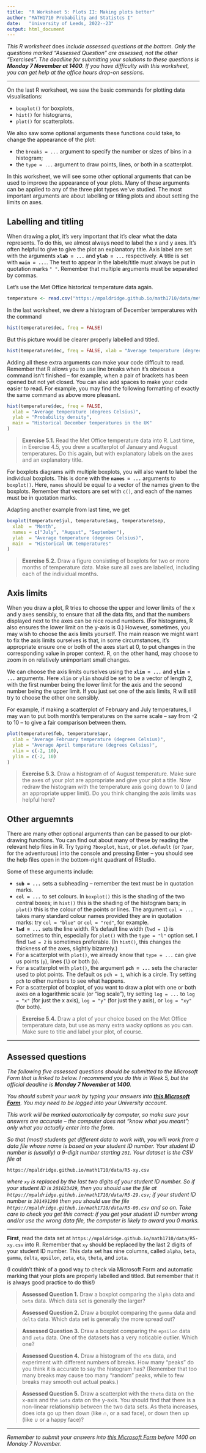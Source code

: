 ```yaml
---
title:  "R Worksheet 5: Plots II: Making plots better"
author: "MATH1710 Probability and Statistcs I"
date:   "University of Leeds, 2022--23"
output: html_document
---
```


*This R worksheet* does *include assessed questions at the bottom. Only the questions marked "Assessed Question" are assessed, not the other "Exercises". The deadline for submitting your solutions to these questions is **Monday 7 November at 1400**. If you have difficulty with this worksheet, you can get help at the office hours drop-on sessions.*

------------------------------------------------------------------------

On the last R worksheet, we saw the basic commands for plotting data visualisations:

* `boxplot()` for boxplots,
* `hist()` for histograms,
* `plot()` for scatterplots.

We also saw some optional arguments these functions could take, to change the appearance of the plot:

* the `breaks = ...` argument to specify the number or sizes of bins in a histogram;
* the `type = ...` argument to draw points, lines, or both in a scatterplot.

In this worksheet, we will see some other optional arguments that can be used to improve the appearance of your plots. Many of these arguments can be applied to any of the three plot types we've studied. The most important arguments are about labelling or titling plots and about setting the limits on axes.

## Labelling and titling

When drawing a plot, it's very important that it's clear what the data represents. To do this, we almost always need to label the x and y axes. It's often helpful to give to give the plot an explanatory title. Axis label are set with the arguments **`xlab = ...`** and **`ylab = ...`** respectively. A title is set with **`main = ...`**. The text to appear in the labels/title must always be put in quotation marks `" "`. Remember that multiple arguments must be separated by commas.

Let's use the Met Office historical temperature data again.

```r
temperature <- read.csv("https://mpaldridge.github.io/math1710/data/met-office.csv")
```

In the last worksheet, we drew a histogram of December temperatures with the command

```r
hist(temperature$dec, freq = FALSE)
```

But this picture would be clearer properly labelled and titled.

```r
hist(temperature$dec, freq = FALSE, xlab = "Average temperature (degrees Celsius)", ylab = "Probability density", main = "Historical December temperatures in the UK")
```

Adding all these extra arguments can make your code difficult to read. Remember that R allows you to use line breaks when it's obvious a command isn't finished -- for example, when a pair of brackets has been opened but not yet closed. You can also add spaces to make your code easier to read. For example, you may find the following formatting of exactly the same command as above more pleasant.

```r
hist(temperature$dec, freq = FALSE,
  xlab = "Average temperature (degrees Celsius)",
  ylab = "Probability density",
  main = "Historical December temperatures in the UK"
)
```

> **Exercise 5.1.** Read the Met Office temperature data into R. Last time, in Exercise 4.5, you drew a scatterplot of January and August temperatures. Do this again, but with explanatory labels on the axes and an explanatory title.

For boxplots diagrams with multiple boxplots, you will also want to label the individual boxplots. This is done with the **`names = ...`** arguments to `boxplot()`. Here, `names` should be equal to a vector of the names given to the boxplots. Remember that vectors are set with `c()`, and each of the names must be in quotation marks.

Adapting another example from last time, we get

```r
boxplot(temperature$jul, temperature$aug, temperature$sep,
  xlab  = "Month",
  names = c("July", "August", "September"),
  ylab  = "Average temperature (degrees Celsius)",
  main  = "Historical UK temperatures"
)
```

> **Exercise 5.2.** Draw a figure consisting of boxplots for two or more months of temperature data. Make sure all axes are labelled, including each of the individual months.

## Axis limits

When you draw a plot, R tries to choose the upper and lower limits of the x and y axes sensibly, to ensure that all the data fits, and that the numbers displayed next to the axes can be nice round numbers. (For histograms, R also ensures the lower limit on the y-axis is 0.) However, sometimes, you may wish to choose the axis limits yourself. The main reason we might want to fix the axis limits ourselves is that, in some circumstances, it's appropriate ensure one or both of the axes start at 0, to put changes in the corresponding value in proper context. R, on the other hand, may choose to zoom in on relatively unimportant small changes.

We can choose the axis limits ourselves using the **`xlim = ...`** and **`ylim = ...`** arguments. Here `xlim` or `ylim` should be set to be a vector of length 2, with the first number being the lower limit for the axis and the second number being the upper limit. If you just set one of the axis limits, R will still try to choose the other one sensibly.

For example, if making a scatterplot of February and July temperatures, I may wan to put both month's temperatures on the same scale -- say from -2 to 10 -- to give a fair comparison between them.

```r
plot(temperature$feb, temperature$apr,
  xlab = "Average February temperature (degrees Celsius)",
  ylab = "Average April temperature (degrees Celsius)",
  xlim = c(-2, 10),
  ylim = c(-2, 10)
)
```

> **Exercise 5.3.** Draw a histogram of of August temperature. Make sure the axes of your plot are appropriate and give your plot a title.  Now redraw the histogram with the temperature axis going down to 0 (and an appropriate upper limit). Do you think changing the axis limits was helpful here?

## Other arguemnts

There are many other optional arguments than can be passed to our plot-drawing functions. You can find out about many of these by reading the relevant help files in R. Try typing `?boxplot`, `hist`, or `plot.default` (or `?par`, for the adventurous) into the console and pressing Enter -- you should see the help files open in the bottom-right quadrant of RStudio.

Some of these arguments include:

* **`sub = ...`** sets a subheading -- remember the text must be in quotation marks.
* **`col = ...`** to set colours. In `boxplot()` this is the shading of the two central boxes; in `hist()` this is the shading of the histogram bars; in `plot()` this is the colour of the points or lines. The argument `col = ...` takes many standard colour names provided they are in quotation marks: try `col = "blue"` or `col = "red"`, for example.
* **`lwd = ...`** sets the line width. R's default line width (`lwd = 1`) is sometimes to thin, especially for `plot()` with the `type = "l"` option set. I find `lwd = 2` is sometimes preferable. (In `hist()`, this changes the thickness of the axes, slightly bizarrely.)
* For a scatterplot with `plot()`, we already know that `type = ...` can give us points (`p`), lines (`l`) or both (`b`).
* For a scatterplot with `plot()`, the argument **``pch = ...``** sets the character used to plot points. The default os `pch = 1`, which is a circle. Try setting `pch` to other numbers to see what happens.
* For a scatterplot of boxplot, of you want to draw a plot with one or both axes on a logarithmic scale (or "log scale"), try setting `log = ...` to `log = "x"` (for just the x axis), `log = "y"` (for just the y axis), or `log = "xy"` (for both).

> **Exercise 5.4.** Draw a plot of your choice based on the Met Office temperature data, but use as many extra wacky options as you can. Make sure to title and label your plot, of course.



---

## Assessed questions

*The following five assessed questions should be submitted to the Microsoft Form that is linked to below. I recommend you do this in Week 5, but the official deadline is **Monday 7 November at 1400**.*

*You should submit your work by typing your answers into [**this Microsoft Form**](https://forms.office.com/Pages/ResponsePage.aspx?id=qO3qvR3IzkWGPlIypTW3ywARQdZlKXRHsLcXi_ngX8NUM1U2MUYySUJXTzM5V0NIRlZKQzg4VzFQSi4u). You may need to be logged into your University account.*

*This work will be marked automatically by computer, so make sure your answers are accurate -- the computer does not "know what you meant"; only what you actually enter into the form.*

*So that (most) students get different data to work with, you will work from a data file whose name is based on your student ID number. Your student ID number is (usually) a 9-digit number starting `201`. Your dataset is the CSV file at*

```
https://mpaldridge.github.io/math1710/data/R5-xy.csv
```

*where `xy` is replaced by the last two digits of your student ID number. So if your student ID is `201623429`, then you should use the file at `https://mpaldridge.github.io/math1710/data/R5-29.csv`; if your student ID number is `201491200` then you should use the file `https://mpaldridge.github.io/math1710/data/R5-00.csv` and so on. Take care to check you get this correct: if you get your student ID number wrong and/or use the wrong data file, the computer is likely to award you 0 marks.*

---

**First**, read  the data set at `https://mpaldridge.github.io/math1710/data/R5-xy.csv` into R. Remember that `xy` should be replaced by the last 2 digits of your student ID number. This data set has nine columns, called `alpha`, `beta`, `gamma`, `delta`, `epsilon`, `zeta`, `eta`, `theta`, and `iota`.

(I couldn't think of a good way to check via Microsoft Form and automatic marking that your plots are properly labelled and titled. But remember that it is always good practice to do this!)

> **Assessed Question 1.** Draw a boxplot comparing the `alpha` data and `beta` data. Which data set is generally the larger?

> **Assessed Question 2.** Draw a boxplot comparing the `gamma` data and `delta` data. Which data set is generally the more spread out?

> **Assessed Question 3.** Draw a boxplot comparing the `epsilon` data and `zeta` data. One of the datasets has a very noticable outlier. Which one?

> **Assessed Question 4.** Draw a histogram of the `eta` data, and experiment with different numbers of breaks. How many "peaks" do you think it is accurate to say the histogram has? (Remember that too many breaks may cause too many "random" peaks, while to few breaks may smooth out actual peaks.)

> **Assessed Question 5.** Draw a scatterplot with the `theta` data on the x-axis and the `iota` data on the y-axis. You should find that there is a non-linear relationship between the two data sets. As theta increases, does iota go up then down (like $\cap$, or a sad face), or down then up (like $\cup$ or a happy face)?

---

*Remember to submit your answers into  [this Microsoft Form](https://forms.office.com/Pages/ResponsePage.aspx?id=qO3qvR3IzkWGPlIypTW3ywARQdZlKXRHsLcXi_ngX8NUM1U2MUYySUJXTzM5V0NIRlZKQzg4VzFQSi4u) before 1400 on Monday 7 November.*
